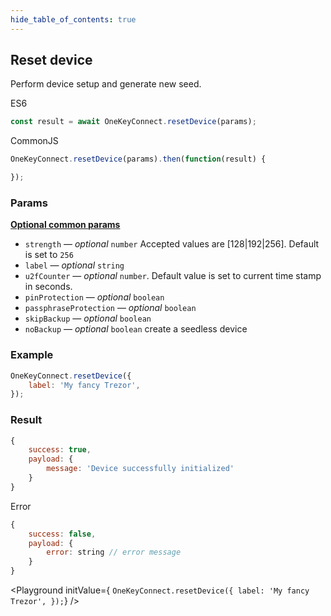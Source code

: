 ```yaml
---
hide_table_of_contents: true
---
```


## Reset device
Perform device setup and generate new seed.

ES6
```javascript
const result = await OneKeyConnect.resetDevice(params);
```

CommonJS
```javascript
OneKeyConnect.resetDevice(params).then(function(result) {

});
```

### Params
[****Optional common params****](./commonParams)
<br/>
* `strength` — *optional* `number` Accepted values are [128|192|256]. Default is set to `256`
* `label` — *optional* `string`
* `u2fCounter` — *optional* `number`. Default value is set to current time stamp in seconds.
* `pinProtection` — *optional* `boolean`
* `passphraseProtection` — *optional* `boolean`
* `skipBackup` — *optional* `boolean`
* `noBackup` — *optional* `boolean` create a seedless device

### Example
```javascript
OneKeyConnect.resetDevice({
    label: 'My fancy Trezor',
});
```

### Result
```javascript
{
    success: true,
    payload: {
        message: 'Device successfully initialized'
    }
}
```
Error
```javascript
{
    success: false,
    payload: {
        error: string // error message
    }
}
```



<Playground
    initValue={
`OneKeyConnect.resetDevice({
    label: 'My fancy Trezor',
});`}
/>


